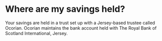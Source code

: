 # Where are my savings held?

Your savings are held in a trust set up with a Jersey-based trustee called Ocorian. Ocorian maintains the bank account held with The Royal Bank of Scotland International, Jersey.